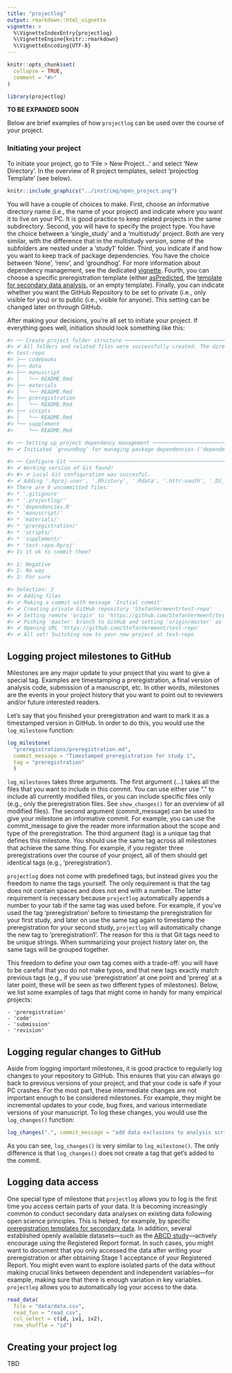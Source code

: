 ```yaml
---
title: "projectlog"
output: rmarkdown::html_vignette
vignette: >
  %\VignetteIndexEntry{projectlog}
  %\VignetteEngine{knitr::rmarkdown}
  %\VignetteEncoding{UTF-8}
---
```


```r
knitr::opts_chunk$set(
  collapse = TRUE,
  comment = "#>"
)
```

```r
library(projectlog)
```

**TO BE EXPANDED SOON**

Below are brief examples of how `projectlog` can be used over the course of your project.

### Initiating your project

To initiate your project, go to 'File > New Project...' and select 'New Directory'. 
In the overview of R project templates, select 'projectlog Template' (see below).


```r
knitr::include_graphics("../inst/img/open_project.png")
```

You will have a couple of choices to make.
First, choose an informative directory name (i.e., the name of your project) and indicate where you want it to live on your PC.
It is good practice to keep related projects in the same subdirectory.
Second, you will have to specify the project type.
You have the choice between a 'single_study' and a 'multistudy' project.
Both are very similar, with the difference that in the multistudy version, some of the subfolders are nested under a 'study1' folder.
Third, you indicate if and how you want to keep track of package dependencies.
You have the choice between 'None', 'renv', and 'groundhog'.
For more information about dependency management, see the dedicated [vignette](https://stefanvermeent.github.io/projectlog/articles/dependency-management).
Fourth, you can choose a specific preregistration template (either [asPredicted](https://aspredicted.org/), the [template for secondary data analysis](https://osf.io/x4gzt/), or an empty template).
Finally, you can indicate whether you want the GitHub Repository to be set to private (i.e., only visible for you) or to public (i.e., visible for anyone).
This setting can be changed later on through GitHub.

After making your decisions, you're all set to initiate your project. If everything goes well, initiation should look something like this:

```r
#> ── Create project folder structure ─────────────────────────────────────────────────────────────────────────────────────────────────
#> ✔ All folders and related files were successfully created. The directory looks as follows:
#> test-repo
#> ├── codebooks
#> ├── data
#> ├── manuscript
#> │   └── README.Rmd
#> ├── materials
#> │   └── README.Rmd
#> ├── preregistration
#> │   └── README.Rmd
#> ├── scripts
#> │   └── README.Rmd
#> └── supplement
#>     └── README.Rmd

#> ── Setting up project dependency management ────────────────────────────────────────────────────────────────────────────────────────
#> ✔ Initiated `groundhog` for managing package dependencies ('dependencies.R'). See <https://groundhogr.com/> for more information.

#> ── Configure Git ───────────────────────────────────────────────────────────────────────────────────────────────────────────────────
#> ✔ Working version of Git found!
#> #> ✔ Local Git configuration was succesful.
#> ✔ Adding '.Rproj.user', '.Rhistory', '.Rdata', '.httr-oauth', '.DS_Store' to '.gitignore'
#> There are 9 uncommitted files:
#> * '.gitignore'
#> * '.projectlog/'
#> * 'dependencies.R'
#> * 'manuscript/'
#> * 'materials/'
#> * 'preregistration/'
#> * 'scripts/'
#> * 'supplement/'
#> * 'test-repo.Rproj'
#> Is it ok to commit them?

#> 1: Negative
#> 2: No way
#> 3: For sure

#> Selection: 3
#> ✔ Adding files
#> ✔ Making a commit with message 'Initial commit'
#> ✔ Creating private GitHub repository 'StefanVermeent/test-repo'
#> ✔ Setting remote 'origin' to 'https://github.com/StefanVermeent/test-repo.git'
#> ✔ Pushing 'master' branch to GitHub and setting 'origin/master' as upstream branch
#> ✔ Opening URL 'https://github.com/StefanVermeent/test-repo'
#> ✔ All set! Switching now to your new project at test-repo
```


## Logging project milestones to GitHub

Milestones are any major update to your project that you want to give a special tag.
Examples are timestamping a preregistration, a final version of analysis code, submission of a manuscript, etc.
In other words, milestones are the events in your project history that you want to point out to reviewers and/or future interested readers.

Let's say that you finished your preregistration and want to mark it as a timestamped version in GitHub.
In order to do this, you would use the `log_milestone` function:

```r
log_milestone(
  "preregistrations/preregistration.md", 
  commit_message = "Timestamped preregistration for study 1", 
  tag = "preregistration"
  )
```


`log_milestones` takes three arguments.
The first argument (...) takes all the files that you want to include in this commit.
You can use either use "." to include all currently modified files, or you can include specific files only (e.g., only the preregistration files. See `show_changes()` for an overview of all modified files).
The second argument (commit_message) can be used to give your milestone an informative commit.
For example, you can use the commit_message to give the reader more information about the scope and type of the preregistration.
The third argument (tag) is a unique tag that defines this milestone.
You should use the same tag across all milestones that achieve the same thing.
For example, if you register three preregistrations over the course of your project, all of them should get identical tags (e.g., 'preregistration').

`projectlog` does not come with predefined tags, but instead gives you the freedom to name the tags yourself.
The only requirement is that the tag does not contain spaces and does not end with a number.
The latter requirement is necessary because `projectlog` automatically appends a number to your tab if the same tag was used before.
For example, if you've used the tag 'preregistration' before to timestamp the preregistration for your first study, and later on use the same tag again to timestamp the preregistration for your second study, `projectlog` will automatically change the new tag to 'preregistration1'.
The reason for this is that Git tags need to be unique strings.
When summarizing your project history later on, the same tags will be grouped together.

This freedom to define your own tag comes with a trade-off: you will have to be careful that you do not make typos, and that new tags exactly match previous tags (e.g., if you use 'preregistration' at one point and 'prereg' at a later point, these will be seen as two different types of milestones).
Below, we list some examples of tags that might come in handy for many empirical projects:

    - 'preregistration'
    - 'code'
    - 'submission'
    - 'revision'

## Logging regular changes to GitHub

Aside from logging important milestones, it is good practice to regularly log changes to your repository to GitHub.
This ensures that you can always go back to previous versions of your project, and that your code is safe if your PC crashes.
For the most part, these intermediate changes are not important enough to be considered milestones.
For example, they might be incremental updates to your code, bug fixes, and various intermediate versions of your manuscript.
To log these changes, you would use the `log_changes()` function:

```r
log_changes(".", commit_message = "add data exclusions to analysis script")
```

As you can see, `log_changes()` is very similar to `log_milestone()`.
The only difference is that `log_changes()` does not create a tag that get's added to the commit.


## Logging data access

One special type of milestone that `projectlog` allows you to log is the first time you access certain parts of your data.
It is becoming increasingly common to conduct secondary data analyses on existing data following open science principles.
This is helped, for example, by specific [preregistration templates for secondary data](https://osf.io/x4gzt/).
In addition, several established openly available datasets---such as the [ABCD study](https://abcdstudy.org/)---actively encourage using the Registered Report format.
In such cases, you might want to document that you only accessed the data after writing your preregistration or after obtaining Stage 1 acceptance of your Registered Report.
You might even want to explore isolated parts of the data without making crucial links between dependent and independent variables---for example, making sure that there is enough variation in key variables.
`projectlog` allows you to automatically log your access to the data.

```r
read_data(
  file = "data/data.csv", 
  read_fun = "read_csv", 
  col_select = c(id, iv1, iv2), 
  row_shuffle = "id")
```

## Creating your project log

TBD

